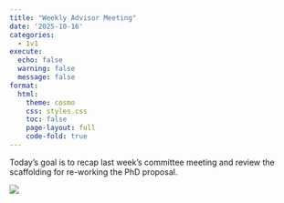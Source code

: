 ```yaml
---
title: "Weekly Advisor Meeting"
date: '2025-10-16'
categories:
  - 1v1
execute:
  echo: false
  warning: false
  message: false
format:
  html:
    theme: cosmo
    css: styles.css
    toc: false
    page-layout: full
    code-fold: true
---
```


Today's goal is to recap last week's committee meeting and review the scaffolding for re-working the PhD proposal.

![](img/mapping_phd_chapters.png){fig-align="center"}
